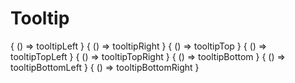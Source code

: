 

<Meta title='Core/Tooltip' />

# Tooltip

<Preview>
  <Story name="left" parameters={{ docs: { source: { code: pretty(tooltipLeft) } } }}>
    { () => tooltipLeft }
  </Story>
</Preview>

<Preview>
  <Story name="right" parameters={{ docs: { source: { code: pretty(tooltipRight) } } }}>
    { () => tooltipRight }
  </Story>
</Preview>

<Preview>
  <Story name="top" parameters={{ docs: { source: { code: pretty(tooltipTop) } } }}>
    { () => tooltipTop }
  </Story>
</Preview>

<Preview>
  <Story name="top-left" parameters={{ docs: { source: { code: pretty(tooltipTopLeft) } } }}>
    { () => tooltipTopLeft }
  </Story>
</Preview>

<Preview>
  <Story name="top-right" parameters={{ docs: { source: { code: pretty(tooltipTopRight) } } }}>
    { () => tooltipTopRight }
  </Story>
</Preview>

<Preview>
  <Story name="bottom" parameters={{ docs: { source: { code: pretty(tooltipBottom) } } }}>
    { () => tooltipBottom }
  </Story>
</Preview>

<Preview>
  <Story name="bottom-left" parameters={{ docs: { source: { code: pretty(tooltipBottomLeft) } } }}>
    { () => tooltipBottomLeft }
  </Story>
</Preview>

<Preview>
  <Story name="bottom-right" parameters={{ docs: { source: { code: pretty(tooltipBottomRight) } } }}>
    { () => tooltipBottomRight }
  </Story>
</Preview>
